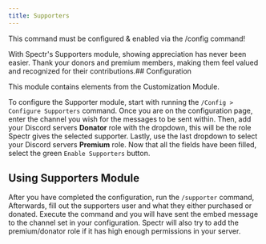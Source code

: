 ```yaml
---
title: Supporters
---
```


<Warning>This command must be configured & enabled via the /config command!</Warning>

With Spectr's Supporters module, showing appreciation has never been easier. Thank your donors and premium members, making them feel valued and recognized for their contributions.## Configuration

<Info>This module contains elements from the Customization Module.</Info>

To configure the Supporter module, start with running the `/Config > Configure Supporters` command. Once you are on the configuration page, enter the channel you wish for the messages to be sent within. Then, add your Discord servers **Donator** role with the dropdown, this will be the role Spectr gives the selected supporter. Lastly, use the last dropdown to select your Discord servers **Premium** role. Now that all the fields have been filled, select the green  `Enable Supporters` button. 

## Using Supporters Module
After you have completed the configuration, run the  `/supporter` command, Afterwards, fill out the supporters user and what they either purchased or donated. Execute the command and you will have sent the embed message to the channel set in your configuration. Spectr will also try to add the premium/donator role if it has high enough permissions in your server.